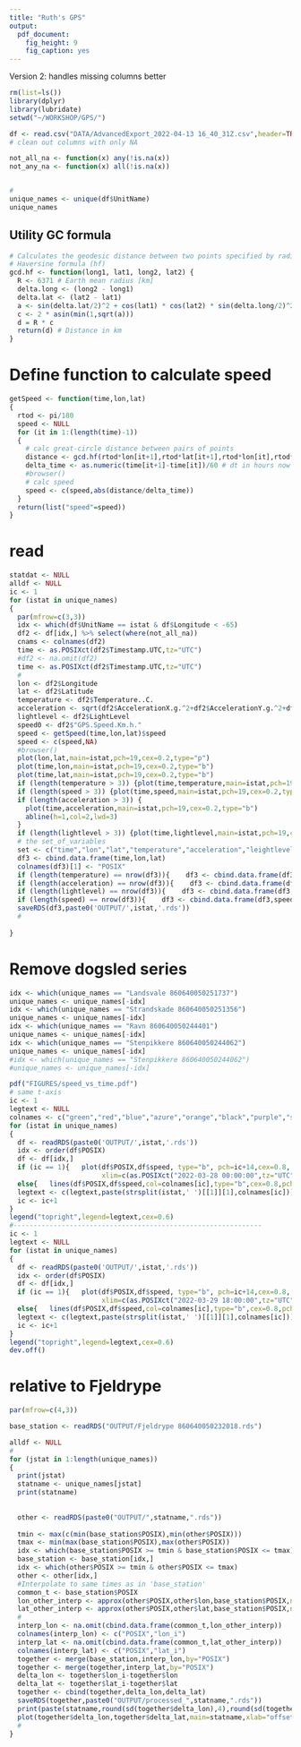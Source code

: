 ```yaml
---
title: "Ruth's GPS"
output: 
  pdf_document: 
    fig_height: 9
    fig_caption: yes
---
```


Version 2: handles missing columns better

```r
rm(list=ls())
library(dplyr)
library(lubridate)
setwd("~/WORKSHOP/GPS/")

df <- read.csv("DATA/AdvancedExport_2022-04-13 16_40_31Z.csv",header=TRUE)
# clean out columns with only NA

not_all_na <- function(x) any(!is.na(x))
not_any_na <- function(x) all(!is.na(x))


#
unique_names <- unique(df$UnitName)
unique_names

```

## Utility GC formula
```r

# Calculates the geodesic distance between two points specified by radian latitude/longitude using the
# Haversine formula (hf)
gcd.hf <- function(long1, lat1, long2, lat2) {
  R <- 6371 # Earth mean radius [km]
  delta.long <- (long2 - long1)
  delta.lat <- (lat2 - lat1)
  a <- sin(delta.lat/2)^2 + cos(lat1) * cos(lat2) * sin(delta.long/2)^2
  c <- 2 * asin(min(1,sqrt(a)))
  d = R * c
  return(d) # Distance in km
}

```
# Define function to calculate speed
```r
getSpeed <- function(time,lon,lat)
{
  rtod <- pi/180
  speed <- NULL
  for (it in 1:(length(time)-1))
  {
    # calc great-circle distance between pairs of points
    distance <- gcd.hf(rtod*lon[it+1],rtod*lat[it+1],rtod*lon[it],rtod*lat[it])
    delta_time <- as.numeric(time[it+1]-time[it])/60 # dt in hours now
    #browser()
    # calc speed
    speed <- c(speed,abs(distance/delta_time))
  }
  return(list("speed"=speed))
}
```

# read
```r
statdat <- NULL
alldf <- NULL
ic <- 1
for (istat in unique_names)
{
  par(mfrow=c(3,3))
  idx <- which(df$UnitName == istat & df$Longitude < -65)
  df2 <- df[idx,] %>% select(where(not_all_na))  
  cnams <- colnames(df2)
  time <- as.POSIXct(df2$Timestamp.UTC,tz="UTC")
  #df2 <- na.omit(df2)
  time <- as.POSIXct(df2$Timestamp.UTC,tz="UTC")
  #
  lon <- df2$Longitude
  lat <- df2$Latitude
  temperature <- df2$Temperature..C.
  acceleration <- sqrt(df2$AccelerationX.g.^2+df2$AccelerationY.g.^2+df2$AccelerationZ.g.^2)
  lightlevel <- df2$LightLevel
  speed0 <- df2$"GPS.Speed.Km.h."
  speed <- getSpeed(time,lon,lat)$speed
  speed <- c(speed,NA)
  #browser()
  plot(lon,lat,main=istat,pch=19,cex=0.2,type="p")
  plot(time,lon,main=istat,pch=19,cex=0.2,type="b")
  plot(time,lat,main=istat,pch=19,cex=0.2,type="b")
  if (length(temperature > 3)) {plot(time,temperature,main=istat,pch=19,cex=0.2,type="b")}
  if (length(speed > 3)) {plot(time,speed,main=istat,pch=19,cex=0.2,type="b",ylim=c(0.01,5),log="y")}
  if (length(acceleration > 3)) {
    plot(time,acceleration,main=istat,pch=19,cex=0.2,type="b")
    abline(h=1,col=2,lwd=3)
  }
  if (length(lightlevel > 3)) {plot(time,lightlevel,main=istat,pch=19,cex=0.2,type="b")}
  # the set_of_variables 
  set <- c("time","lon","lat","temperature","acceleration","leightlevel","speed")
  df3 <- cbind.data.frame(time,lon,lat)
  colnames(df3)[1] <- "POSIX"
  if (length(temperature) == nrow(df3)){    df3 <- cbind.data.frame(df3,temperature)  }
  if (length(acceleration) == nrow(df3)){    df3 <- cbind.data.frame(df3,acceleration)  }
  if (length(lightlevel) == nrow(df3)){    df3 <- cbind.data.frame(df3,lightlevel)  }
  if (length(speed) == nrow(df3)){    df3 <- cbind.data.frame(df3,speed)  }
  saveRDS(df3,paste0('OUTPUT/',istat,'.rds'))
  #
  
}

```


# Remove dogsled series
```r
idx <- which(unique_names == "Landsvale 860640050251737")
unique_names <- unique_names[-idx]
idx <- which(unique_names == "Strandskade 860640050251356")
unique_names <- unique_names[-idx]
idx <- which(unique_names == "Ravn 860640050244401")
unique_names <- unique_names[-idx]
idx <- which(unique_names == "Stenpikkere 860640050244062")
unique_names <- unique_names[-idx]
#idx <- which(unique_names == "Stenpikkere 860640050244062")
#unique_names <- unique_names[-idx]
```


```r
pdf("FIGURES/speed_vs_time.pdf")
# same t-axis
ic <- 1
legtext <- NULL
colnames <- c("green","red","blue","azure","orange","black","purple","salmon","grey","hotpink","yellow","plum")
for (istat in unique_names)
{
  df <- readRDS(paste0('OUTPUT/',istat,'.rds'))
  idx <- order(df$POSIX)
  df <- df[idx,]
  if (ic == 1){   plot(df$POSIX,df$speed, type="b", pch=ic+14,cex=0.8, xlab="Date/Time", ylab="speed [km/hr]", col=colnames[ic], ylim=c(0,6), main="Starting March 28th 2022 at 00 UTC", 
                       xlim=c(as.POSIXct("2022-03-28 00:00:00",tz="UTC"), as.POSIXct("2022-03-31 23:59:59",tz="UTC")))     } 
  else{   lines(df$POSIX,df$speed,col=colnames[ic],type="b",cex=0.8,pch=ic+14)  }
  legtext <- c(legtext,paste(strsplit(istat,' ')[[1]][1],colnames[ic]))
  ic <- ic+1
}
legend("topright",legend=legtext,cex=0.6)
#--------------------------------------------------------------
ic <- 1
legtext <- NULL
for (istat in unique_names)
{
  df <- readRDS(paste0('OUTPUT/',istat,'.rds'))
  idx <- order(df$POSIX)
  df <- df[idx,]
  if (ic == 1){   plot(df$POSIX,df$speed, type="b", pch=ic+14,cex=0.8, xlab="Date/Time", ylab="speed [km/hr]", col=colnames[ic], ylim=c(0,6), main="48 hours Starting March 29th 2022 at 18 UTC", 
                       xlim=c(as.POSIXct("2022-03-29 18:00:00",tz="UTC"), as.POSIXct("2022-03-31 18:00:00",tz="UTC")))     } 
  else{   lines(df$POSIX,df$speed,col=colnames[ic],type="b",cex=0.8,pch=ic+14)  }
  legtext <- c(legtext,paste(strsplit(istat,' ')[[1]][1],colnames[ic]))
  ic <- ic+1
}
legend("topright",legend=legtext,cex=0.6)
dev.off()
```


# relative to Fjeldrype
```r
par(mfrow=c(4,3))

base_station <- readRDS("OUTPUT/Fjeldrype 860640050232018.rds")

alldf <- NULL
#
for (jstat in 1:length(unique_names))
{
  print(jstat)
  statname <- unique_names[jstat]
  print(statname)
  
  
  other <- readRDS(paste0("OUTPUT/",statname,".rds"))
  
  tmin <- max(c(min(base_station$POSIX),min(other$POSIX)))
  tmax <- min(max(base_station$POSIX),max(other$POSIX))
  idx <- which(base_station$POSIX >= tmin & base_station$POSIX <= tmax)
  base_station <- base_station[idx,]
  idx <- which(other$POSIX >= tmin & other$POSIX <= tmax)
  other <- other[idx,]
  #Interpolate to same times as in 'base_station'
  common_t <- base_station$POSIX
  lon_other_interp <- approx(other$POSIX,other$lon,base_station$POSIX,na.rm=TRUE)$y
  lat_other_interp <- approx(other$POSIX,other$lat,base_station$POSIX,na.rm=TRUE)$y
  #
  interp_lon <- na.omit(cbind.data.frame(common_t,lon_other_interp))
  colnames(interp_lon) <- c("POSIX","lon_i")
  interp_lat <- na.omit(cbind.data.frame(common_t,lat_other_interp))
  colnames(interp_lat) <- c("POSIX","lat_i")
  together <- merge(base_station,interp_lon,by="POSIX")
  together <- merge(together,interp_lat,by="POSIX")
  delta_lon <- together$lon_i-together$lon
  delta_lat <- together$lat_i-together$lat
  together <- cbind(together,delta_lon,delta_lat)
  saveRDS(together,paste0("OUTPUT/processed_",statname,".rds"))
  print(paste(statname,round(sd(together$delta_lon),4),round(sd(together$delta_lat),4)))
  plot(together$delta_lon,together$delta_lat,main=statname,xlab="offset lon",ylab="offset lat",pch=19,cex=0.2,type="b")
  #
}
```



